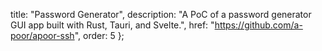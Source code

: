   title: "Password Generator",
  description: "A PoC of a password generator GUI app built with Rust, Tauri, and Svelte.",
  href: "https://github.com/a-poor/apoor-ssh",
  order: 5
};

